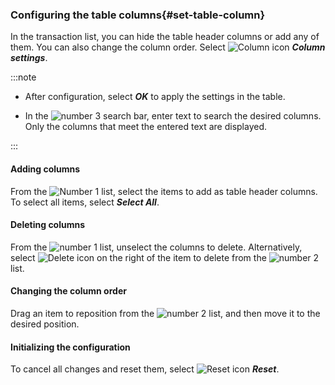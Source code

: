 ### Configuring the table columns{#set-table-column}

In the transaction list, you can hide the table header columns or add any of them. You can also change the column order. Select ![Column icon](/img/ico-column.svg) **_Column settings_**.

<ImgLang img="analysis-tx-main-column.png" desc="Column Settings" />

:::note

-   After configuration, select **_OK_** to apply the settings in the table.

-   In the ![number 3](/img/number-03.png) search bar, enter text to search the desired columns. Only the columns that meet the entered text are displayed.

:::

#### Adding columns

From the ![Number 1](/img/number-01.png) list, select the items to add as table header columns. To select all items, select **_Select All_**.

#### Deleting columns

From the ![number 1](/img/number-01.png) list, unselect the columns to delete. Alternatively, select ![Delete icon](/img/ico-remove-white.svg) on the right of the item to delete from the ![number 2](/img/number-02.png) list.

#### Changing the column order

Drag an item to reposition from the ![number 2](/img/number-02.png) list, and then move it to the desired position. 

#### Initializing the configuration

To cancel all changes and reset them, select ![Reset icon](/img/ico-reset.svg) **_Reset_**.
